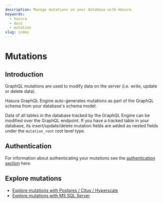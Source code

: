 ```yaml
---
description: Manage mutations on your database with Hasura
keywords:
  - hasura
  - docs
  - mutation
slug: index
---
```


# Mutations

## Introduction

GraphQL mutations are used to modify data on the server (i.e. write, update or delete data).

Hasura GraphQL Engine auto-generates mutations as part of the GraphQL schema from your database's schema model.

Data of all tables in the database tracked by the GraphQL Engine can be modified over the GraphQL endpoint. If you have
a tracked table in your database, its insert/update/delete mutation fields are added as nested fields under the
`mutation_root` root level type.

## Authentication

For information about authenticating your mutations see the [authentication section](/auth/authentication/index.mdx)
here.

## Explore mutations

- [Explore mutations with Postgres / Citus / Hyperscale](/mutations/postgres/index.mdx)
- [Explore mutations with MS SQL Server](/mutations/ms-sql-server/index.mdx)
